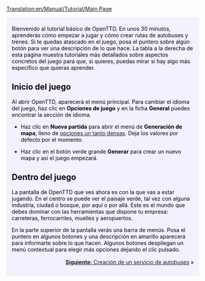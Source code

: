 [[Translation:en/Manual/Tutorial/Main Page]]

{{en/Tabs|5|1
|es/Manual/Tutorial|1. Inicio<!--
-->|es/Manual/Tutorial/Autobuses|2. Autobuses<!--
-->|es/Manual/Tutorial/Trenes|3. Trenes<!--
-->|es/Manual/Tutorial/Aviones|4. Aviones<!--
-->|es/Manual/Tutorial/Fin|5. Final}}
<div style="padding:.5em 1em 1em 1em; border-top:none; background-color:#f1f2fe; color:#000;">
{{es/Manual/Tutorial/Inicio}}
Bienvenido al tutorial básico de OpenTTD. En unos 30 minutos, aprenderás cómo empezar a jugar y cómo crear rutas de autobuses y trenes. Si te quedas atascado en el juego, posa el puntero sobre algún botón para ver una descripción de lo que hace. La tabla a la derecha de esta página muestra tutoriales más detallados sobre aspectos concretos del juego para que, si quieres, puedas mirar si hay algo más específico que quieras aprender.

== Inicio del juego ==
{{en/Phototable|[[File:en/Manual/Menú Principal Open TTD 1.5.3.png|Menú principal de OpenTTD]]|Menú principal de OpenTTD.}}
Al abrir OpenTTD, aparecerá el menú principal. Para cambiar el idioma del juego, haz clic en '''Opciones de juego''' y en la ficha '''General''' puedes encontrar la sección de idioma.

* Haz clic en '''Nueva partida''' para abrir el menú de '''Generación de mapa''', lleno de [[es/Manual/Nueva partida|opciones un tanto densas]]. Deja los valores por defecto por el momento.

{{en/Phototable|[[File:es/Manual/Menú Generación de mapa.png]]|Menú de ''Generación de mapa''. Las cuatro imágenes en la parte superior permiten cambiar el tipo de clima. Dejaremos todas las opciones tal y como están para este tutorial.}}

*Haz clic en el botón verde grande '''Generar''' para crear un nuevo mapa y así el juego empezará.

==Dentro del juego==
{{en/Phototable|[[File:es/Manual/Tutorial/Juego inicial.png]]|Justo al empezar un nuevo juego.}}
La pantalla de OpenTTD que ves ahora es con la que vas a estar jugando. En el centro se puede ver el paisaje verde, tal vez con alguna industria, ciudad o bosque, por aquí o por allá. Este es el mundo que debes dominar con las herramientas que dispone tu empresa: carreteras, ferrocarriles, muelles y aeropuertos.

En la parte superior de la pantalla verás una barra de menús. Posa el puntero en algunos botones y una descripción en amarillo aparecerá para informarte sobre lo que hacen. Algunos botones despliegan un menú contextual para elegir más opciones dejando el clic pulsado.
<div style="text-align: right; margin-top: 1rem">[[es/Manual/Tutorial/Autobuses|'''Siguiente:''' Creación de un servicio de autobuses]] &raquo;</div>
</div>